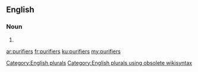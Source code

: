 ==English==

===Noun===
{{head|en}}

# {{plural of|purifier}}

[[Category:English plurals]][[Category:English plurals using obsolete wikisyntax]]

[[ar:purifiers]]
[[fr:purifiers]]
[[ku:purifiers]]
[[my:purifiers]]